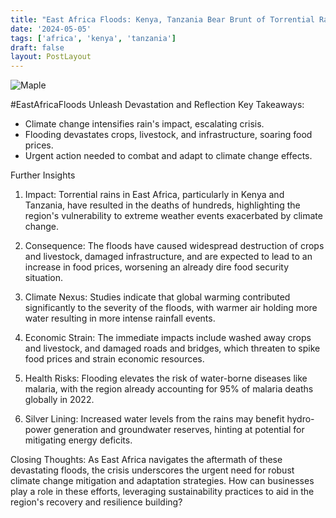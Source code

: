 ```yaml
---
title: "East Africa Floods: Kenya, Tanzania Bear Brunt of Torrential Rains "
date: '2024-05-05'
tags: ['africa', 'kenya', 'tanzania']
draft: false
layout: PostLayout
---
```


<div className="flex justify-center">
<div className="my-1 w-full px-2 xl:my-1 xl:w-1/2 xl:px-2">
    <img src="https://willpolesa.pythonanywhere.com/static/podcast_thumbnails/thumbnail_rec4hjXc17n65Kc0M.jpg" alt="Maple" className="mx-auto h-58 w-auto" />
</div>
</div>

#EastAfricaFloods Unleash Devastation and Reflection
Key Takeaways:
- Climate change intensifies rain's impact, escalating crisis.
- Flooding devastates crops, livestock, and infrastructure, soaring food prices.
- Urgent action needed to combat and adapt to climate change effects.

Further Insights
1. Impact:
Torrential rains in East Africa, particularly in Kenya and Tanzania, have resulted in the deaths of hundreds, highlighting the region's vulnerability to extreme weather events exacerbated by climate change.

2. Consequence:
The floods have caused widespread destruction of crops and livestock, damaged infrastructure, and are expected to lead to an increase in food prices, worsening an already dire food security situation.

3. Climate Nexus:
Studies indicate that global warming contributed significantly to the severity of the floods, with warmer air holding more water resulting in more intense rainfall events.

4. Economic Strain:
The immediate impacts include washed away crops and livestock, and damaged roads and bridges, which threaten to spike food prices and strain economic resources.

5. Health Risks:
Flooding elevates the risk of water-borne diseases like malaria, with the region already accounting for 95% of malaria deaths globally in 2022.

6. Silver Lining:
Increased water levels from the rains may benefit hydro-power generation and groundwater reserves, hinting at potential for mitigating energy deficits.

Closing Thoughts:
As East Africa navigates the aftermath of these devastating floods, the crisis underscores the urgent need for robust climate change mitigation and adaptation strategies. How can businesses play a role in these efforts, leveraging sustainability practices to aid in the region's recovery and resilience building?
